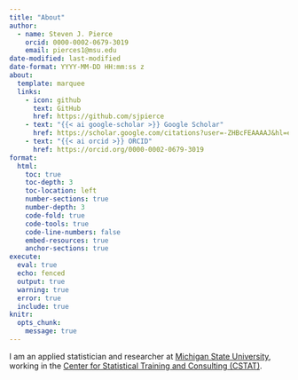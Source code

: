```yaml
---
title: "About"
author: 
  - name: Steven J. Pierce
    orcid: 0000-0002-0679-3019
    email: pierces1@msu.edu
date-modified: last-modified
date-format: YYYY-MM-DD HH:mm:ss z
about: 
  template: marquee
  links: 
    - icon: github
      text: GitHub
      href: https://github.com/sjpierce
    - text: "{{< ai google-scholar >}} Google Scholar"
      href: https://scholar.google.com/citations?user=-ZHBcFEAAAAJ&hl=en
    - text: "{{< ai orcid >}} ORCID"
      href: https://orcid.org/0000-0002-0679-3019
format: 
  html:
    toc: true
    toc-depth: 3
    toc-location: left
    number-sections: true
    number-depth: 3
    code-fold: true
    code-tools: true
    code-line-numbers: false
    embed-resources: true 
    anchor-sections: true
execute:
  eval: true
  echo: fenced
  output: true
  warning: true
  error: true
  include: true
knitr:
  opts_chunk: 
    message: true
---
```


I am an applied statistician and researcher at 
[Michigan State University](https://msu.edu), working in the 
[Center for Statistical Training and Consulting (CSTAT)](https://cstat.msu.edu). 
